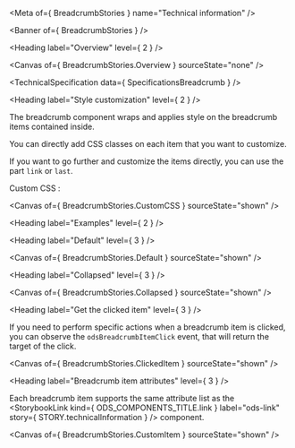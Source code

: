 
<Meta of={ BreadcrumbStories } name="Technical information" />

<Banner of={ BreadcrumbStories } />

<Heading label="Overview" level={ 2 } />

<Canvas of={ BreadcrumbStories.Overview } sourceState="none" />

<TechnicalSpecification data={ SpecificationsBreadcrumb } />

<Heading label="Style customization" level={ 2 } />

The breadcrumb component wraps and applies style on the breadcrumb items contained inside.

You can directly add CSS classes on each item that you want to customize.

If you want to go further and customize the items directly, you can use the part `link` or `last`.

Custom CSS :

<Canvas of={ BreadcrumbStories.CustomCSS } sourceState="shown" />

<Heading label="Examples" level={ 2 } />

<Heading label="Default" level={ 3 } />

<Canvas of={ BreadcrumbStories.Default } sourceState="shown" />

<Heading label="Collapsed" level={ 3 } />

<Canvas of={ BreadcrumbStories.Collapsed } sourceState="shown" />

<Heading label="Get the clicked item" level={ 3 } />

If you need to perform specific actions when a breadcrumb item is clicked,
you can observe the `odsBreadcrumbItemClick` event, that will return the target of the click.

<Canvas of={ BreadcrumbStories.ClickedItem } sourceState="shown" />

<Heading label="Breadcrumb item attributes" level={ 3 } />

Each breadcrumb item supports the same attribute list as the <StorybookLink kind={ ODS_COMPONENTS_TITLE.link } label="ods-link" story={ STORY.technicalInformation } /> component.

<Canvas of={ BreadcrumbStories.CustomItem } sourceState="shown" />
